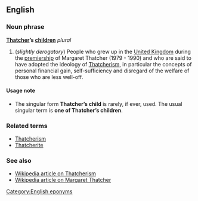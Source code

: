 ==English==
===Noun phrase===
'''[[Thatcher]]’s [[children]]''' ''plural''

#(''slightly derogatory'') People who grew up in the [[United Kingdom]] during the [[premiership]] of Margaret Thatcher (1979 - 1990) and who are said to have adopted the ideology of [[Thatcherism]], in particular the concepts of personal financial gain, self-sufficiency and disregard of the welfare of those who are less well-off.

====Usage note====
*The singular form '''Thatcher’s child''' is rarely, if ever, used.  The usual singular term is '''one of Thatcher’s children'''.

===Related terms===
*[[Thatcherism]]
*[[Thatcherite]]

===See also===
*[[w:Thatcherism|Wikipedia article on Thatcherism]]
*[[w:Thatcher|Wikipedia article on Margaret Thatcher]]

[[Category:English eponyms]]